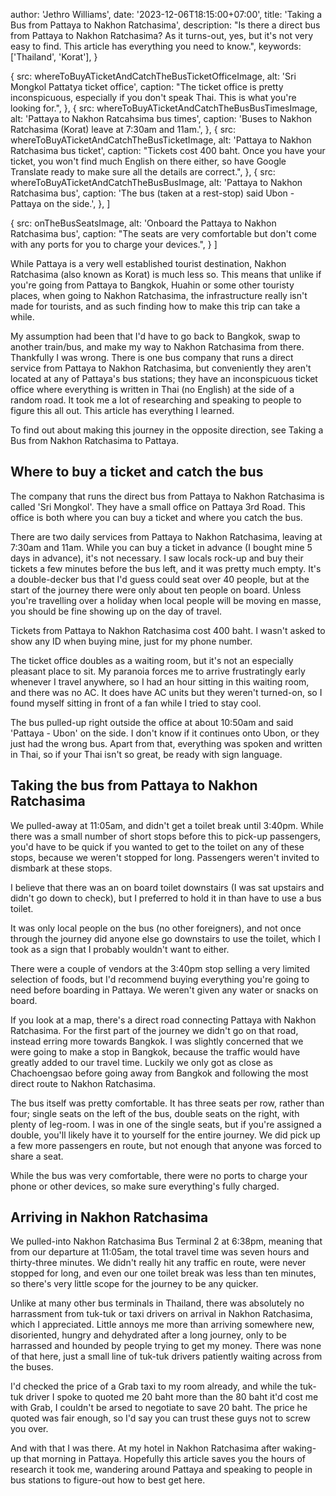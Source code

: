 



  author: 'Jethro Williams',
  date: '2023-12-06T18:15:00+07:00',
  title: 'Taking a Bus from Pattaya to Nakhon Ratchasima',
  description: "Is there a direct bus from Pattaya to Nakhon Ratchasima? As it turns-out, yes, but it's not very easy to find. This article has everything you need to know.",
  keywords: ['Thailand', 'Korat'],
}

  {
    src: whereToBuyATicketAndCatchTheBusTicketOfficeImage,
    alt: 'Sri Mongkol Pattatya ticket office',
    caption: "The ticket office is pretty inconspicuous, especially if you don't speak Thai. This is what you're looking for.",
  },
  {
    src: whereToBuyATicketAndCatchTheBusBusTimesImage,
    alt: 'Pattaya to Nakhon Ratcahsima bus times',
    caption: 'Buses to Nakhon Ratchasima (Korat) leave at 7:30am and 11am.',
  },
  {
    src: whereToBuyATicketAndCatchTheBusTicketImage,
    alt: 'Pattaya to Nakhon Ratchasima bus ticket',
    caption: "Tickets cost 400 baht. Once you have your ticket, you won't find much English on there either, so have Google Translate ready to make sure all the details are correct.",
  },
  {
    src: whereToBuyATicketAndCatchTheBusBusImage,
    alt: 'Pattaya to Nakhon Ratchasima bus',
    caption: 'The bus (taken at a rest-stop) said Ubon - Pattaya on the side.',
  },
]

  {
    src: onTheBusSeatsImage,
    alt: 'Onboard the Pattaya to Nakhon Ratchasima bus',
    caption: "The seats are very comfortable but don't come with any ports for you to charge your devices.",
  }
]


While Pattaya is a very well established tourist destination, Nakhon Ratchasima (also known as Korat) is much less so. This means that unlike if you're going from Pattaya to Bangkok, Huahin or some other touristy places, when going to Nakhon Ratchasima, the infrastructure really isn't made for tourists, and as such finding how to make this trip can take a while.

My assumption had been that I'd have to go back to Bangkok, swap to another train/bus, and make my way to Nakhon Ratchasima from there. Thankfully I was wrong. There is one bus company that runs a direct service from Pattaya to Nakhon Ratchasima, but conveniently they aren't located at any of Pattaya's bus stations; they have an inconspicuous ticket office where everything is written in Thai (no English) at the side of a random road. It took me a lot of researching and speaking to people to figure this all out. This article has everything I learned.

To find out about making this journey in the opposite direction, see <Link href='/articles/taking-a-bus-from-nakhon-ratchasima-to-pattaya'>Taking a Bus from Nakhon Ratchasima to Pattaya</Link>.

## Where to buy a ticket and catch the bus

The company that runs the direct bus from Pattaya to Nakhon Ratchasima is called 'Sri Mongkol'. They have a small office on <ExternalLink url='https://maps.app.goo.gl/QbiHqpQ8aaxYHzuY9'>Pattaya 3rd Road</ExternalLink>. This office is both where you can buy a ticket and where you catch the bus.

There are two daily services from Pattaya to Nakhon Ratchasima, leaving at 7:30am and 11am. While you can buy a ticket in advance (I bought mine 5 days in advance), it's not necessary. I saw locals rock-up and buy their tickets a few minutes before the bus left, and it was pretty much empty. It's a double-decker bus that I'd guess could seat over 40 people, but at the start of the journey there were only about ten people on board. Unless you're travelling over a holiday when local people will be moving en masse, you should be fine showing up on the day of travel.

Tickets from Pattaya to Nakhon Ratchasima cost 400 baht. I wasn't asked to show any ID when buying mine, just for my phone number.

The ticket office doubles as a waiting room, but it's not an especially pleasant place to sit. My paranoia forces me to arrive frustratingly early whenever I travel anywhere, so I had an hour sitting in this waiting room, and there was no AC. It does have AC units but they weren't turned-on, so I found myself sitting in front of a fan while I tried to stay cool.

The bus pulled-up right outside the office at about 10:50am and said 'Pattaya - Ubon' on the side. I don't know if it continues onto Ubon, or they just had the wrong bus. Apart from that, everything was spoken and written in Thai, so if your Thai isn't so great, be ready with sign language.

<ImageGallery images={whereToBuyATicketAndCatchTheBusImages} />

## Taking the bus from Pattaya to Nakhon Ratchasima

We pulled-away at 11:05am, and didn't get a toilet break until 3:40pm. While there was a small number of short stops before this to pick-up passengers, you'd have to be quick if you wanted to get to the toilet on any of these stops, because we weren't stopped for long. Passengers weren't invited to dismbark at these stops.

I believe that there was an on board toilet downstairs (I was sat upstairs and didn't go down to check), but I preferred to hold it in than have to use a bus toilet.

It was only local people on the bus (no other foreigners), and not once through the journey did anyone else go downstairs to use the toilet, which I took as a sign that I probably wouldn't want to either.

There were a couple of vendors at the 3:40pm stop selling a very limited selection of foods, but I'd recommend buying everything you're going to need before boarding in Pattaya. We weren't given any water or snacks on board.

If you look at a map, there's a direct road connecting Pattaya with Nakhon Ratchasima. For the first part of the journey we didn't go on that road, instead erring more towards Bangkok. I was slightly concerned that we were going to make a stop in Bangkok, because the traffic would have greatly added to our travel time. Luckily we only got as close as <ExternalLink url='https://maps.app.goo.gl/SetYAJ1F2W7amq7o6'>Chachoengsao</ExternalLink> before going away from Bangkok and following the most direct route to Nakhon Ratchasima.

The bus itself was pretty comfortable. It has three seats per row, rather than four; single seats on the left of the bus, double seats on the right, with plenty of leg-room. I was in one of the single seats, but if you're assigned a double, you'll likely have it to yourself for the entire journey. We did pick up a few more passengers en route, but not enough that anyone was forced to share a seat.

While the bus was very comfortable, there were no ports to charge your phone or other devices, so make sure everything's fully charged.

<ImageGallery images={onTheBusImages} />

## Arriving in Nakhon Ratchasima

We pulled-into Nakhon Ratchasima <ExternalLink url='https://maps.app.goo.gl/dMqBjDFk4kb7VddC9'>Bus Terminal 2</ExternalLink> at 6:38pm, meaning that from our departure at 11:05am, the total travel time was seven hours and thirty-three minutes. We didn't really hit any traffic en route, were never stopped for long, and even our one toilet break was less than ten minutes, so there's very little scope for the journey to be any quicker.

Unlike at many other bus terminals in Thailand, there was absolutely no harrassment from tuk-tuk or taxi drivers on arrival in Nakhon Ratchasima, which I appreciated. Little annoys me more than arriving somewhere new, disoriented, hungry and dehydrated after a long journey, only to be harrassed and hounded by people trying to get my money. There was none of that here, just a small line of tuk-tuk drivers patiently waiting across from the buses.

I'd checked the price of a Grab taxi to my room already, and while the tuk-tuk driver I spoke to quoted me 20 baht more than the 80 baht it'd cost me with Grab, I couldn't be arsed to negotiate to save 20 baht. The price he quoted was fair enough, so I'd say you can trust these guys not to screw you over.

And with that I was there. At my hotel in Nakhon Ratchasima after waking-up that morning in Pattaya. Hopefully this article saves you the hours of research it took me, wandering around Pattaya and speaking to people in bus stations to figure-out how to best get here.
